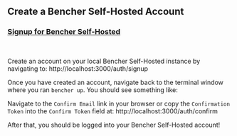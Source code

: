 
## Create a Bencher Self-Hosted Account

### <a href="http://localhost:3000/auth/signup" target="_blank">Signup for Bencher Self-Hosted</a>
<br />

Create an account on your local Bencher Self-Hosted instance by navigating to: http://localhost:3000/auth/signup

Once you have created an account, navigate back to the terminal window where you ran `bencher up`.
You should see something like:

<DockerSignupOutput />

Navigate to the `Confirm Email` link in your browser or copy the `Confirmation Token` into the `Confirm Token` field at: http://localhost:3000/auth/confirm

After that, you should be logged into your Bencher Self-Hosted account!
